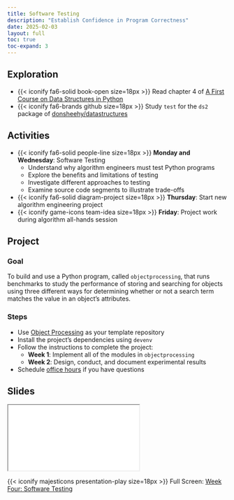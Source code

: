```yaml
---
title: Software Testing
description: "Establish Confidence in Program Correctness"
date: 2025-02-03
layout: full
toc: true
toc-expand: 3
---
```


## Exploration

- {{< iconify fa6-solid book-open size=18px >}} Read chapter 4 of [A First
Course on Data Structures in
Python](https://donsheehy.github.io/datastructures/)
- {{< iconify fa6-brands github size=18px >}} Study `test` for the `ds2` package
of [donsheehy/datastructures](https://github.com/donsheehy/datastructures/)

## Activities

- {{< iconify fa6-solid people-line size=18px >}} **Monday and Wednesday**:
Software Testing
  - Understand why algorithm engineers must test Python programs
  - Explore the benefits and limitations of testing
  - Investigate different approaches to testing
  - Examine source code segments to illustrate trade-offs
- {{< iconify fa6-solid diagram-project size=18px >}} **Thursday**: Start new algorithm engineering project
- {{< iconify game-icons team-idea size=18px >}} **Friday**: Project work during algorithm all-hands session

## Project

### Goal

To build and use a Python program, called `objectprocessing`, that runs
benchmarks to study the performance of storing and searching for objects using
three different ways for determining whether or not a search term matches the
value in an object's attributes.

### Steps

- Use [Object Processing](https://github.com/Algorithmology/object-processing-starter) as your template repository
- Install the project's dependencies using `devenv`
- Follow the instructions to complete the project:
  - **Week 1**: Implement all of the modules in `objectprocessing`
  - **Week 2**: Design, conduct, and document experimental results
- Schedule [office hours](https://www.gregorykapfhammer.com/schedule/) if you
have questions

## Slides

```{=html}
<iframe class="slide-deck" src="../../slides/weekfour/"></iframe>
```

{{< iconify majesticons presentation-play size=18px >}} Full Screen: [Week Four: Software Testing](../../slides/weekfour/)
